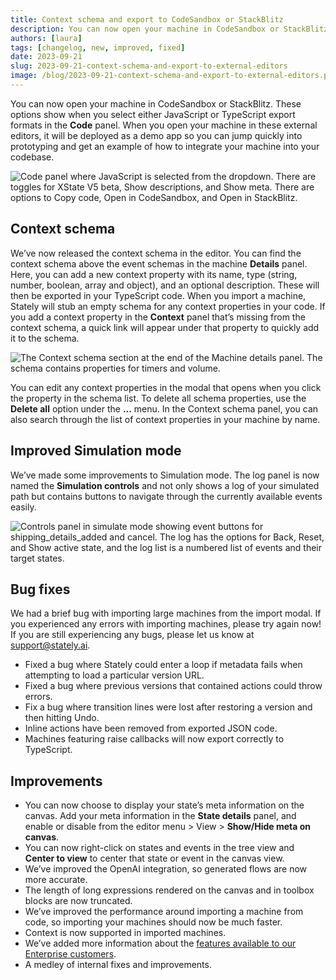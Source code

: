 ```yaml
---
title: Context schema and export to CodeSandbox or StackBlitz
description: You can now open your machine in CodeSandbox or StackBlitz. These options show when you select either JavaScript or TypeScript export formats in the Code panel.
authors: [laura]
tags: [changelog, new, improved, fixed]
date: 2023-09-21
slug: 2023-09-21-context-schema-and-export-to-external-editors
image: /blog/2023-09-21-context-schema-and-export-to-external-editors.png
---
```


You can now open your machine in CodeSandbox or StackBlitz. These options show when you select either JavaScript or TypeScript export formats in the **Code** panel. When you open your machine in these external editors, it will be deployed as a demo app so you can jump quickly into prototyping and get an example of how to integrate your machine into your codebase.

![Code panel where JavaScript is selected from the dropdown. There are toggles for XState V5 beta, Show descriptions, and Show meta. There are options to Copy code, Open in CodeSandbox, and Open in StackBlitz.](./export-to-external-editors.png)

<!--truncate-->

## Context schema

We’ve now released the context schema in the editor. You can find the context schema above the event schemas in the machine **Details** panel. Here, you can add a new context property with its name, type (string, number, boolean, array and object), and an optional description. These will then be exported in your TypeScript code. When you import a machine, Stately will stub an empty schema for any context properties in your code. If you add a context property in the **Context** panel that’s missing from the context schema, a quick link will appear under that property to quickly add it to the schema.

![The Context schema section at the end of the Machine details panel. The schema contains properties for timers and volume.](./context-schema.png)

You can edit any context properties in the modal that opens when you click the property in the schema list. To delete all schema properties, use the **Delete all** option under the **...** menu.
In the Context schema panel, you can also search through the list of context properties in your machine by name.

## Improved Simulation mode

We’ve made some improvements to Simulation mode. The log panel is now named the **Simulation controls** and not only shows a log of your simulated path but contains buttons to navigate through the currently available events easily.

![Controls panel in simulate mode showing event buttons for shipping_details_added and cancel. The log has the options for Back, Reset, and Show active state, and the log list is a numbered list of events and their target states.](./simulate-mode.png)

## Bug fixes

We had a brief bug with importing large machines from the import modal. If you experienced any errors with importing machines, please try again now! If you are still experiencing any bugs, please let us know at support@stately.ai.

- Fixed a bug where Stately could enter a loop if metadata fails when attempting to load a particular version URL.
- Fixed a bug where previous versions that contained actions could throw errors.
- Fix a bug where transition lines were lost after restoring a version and then hitting Undo.
- Inline actions have been removed from exported JSON code.
- Machines featuring raise callbacks will now export correctly to TypeScript.

## Improvements

- You can now choose to display your state’s meta information on the canvas. Add your meta information in the **State details** panel, and enable or disable from the editor menu > View > **Show/Hide meta on canvas**.
- You can now right-click on states and events in the tree view and **Center to view** to center that state or event in the canvas view.
- We’ve improved the OpenAI integration, so generated flows are now more accurate.
- The length of long expressions rendered on the canvas and in toolbox blocks are now truncated.
- We’ve improved the performance around importing a machine from code, so importing your machines should now be much faster.
- Context is now supported in imported machines.
- We’ve added more information about the [features available to our Enterprise customers](https://stately.ai/registry/billing).
- A medley of internal fixes and improvements.
